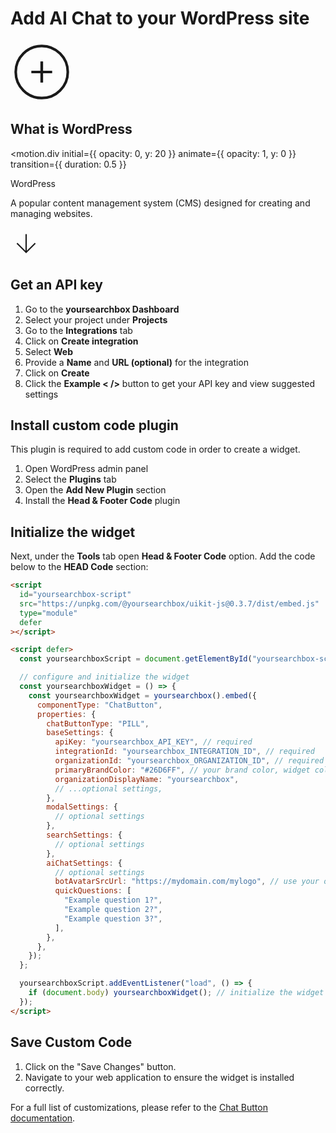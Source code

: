 




# Add AI Chat to your WordPress site

<div className="flex justify-center items-center my-8">
  <motion.div
    animate={{
      scale: [1, 1.2, 1],
      rotate: [0, 360, 0],
    }}
    transition={{
      duration: 5,
      ease: "easeInOut",
      times: [0, 0.5, 1],
      repeat: Infinity,
    }}
  >
    <svg xmlns="http://www.w3.org/2000/svg" width="100" height="100" viewBox="0 0 24 24" fill="none" stroke="currentColor" strokeWidth="2" strokeLinecap="round" strokeLinejoin="round">
      <circle cx="12" cy="12" r="10"></circle>
      <path d="M16 12h-4v4"></path>
      <path d="M8 12h4V8"></path>
      <path d="M12 16v-4"></path>
      <path d="M12 8v4"></path>
    </svg>
  </motion.div>
</div>

## What is WordPress

<motion.div
  initial={{ opacity: 0, y: 20 }}
  animate={{ opacity: 1, y: 0 }}
  transition={{ duration: 0.5 }}
>
  <div className="bg-gradient-to-r from-blue-500 to-purple-600 text-white p-6 rounded-lg shadow-lg">
    <p className="text-xl font-bold mb-2">WordPress</p>
    <p className="text-lg">A popular content management system (CMS) designed for creating and managing websites.</p>
  </div>
</motion.div>

<div className="mt-8 flex justify-center">
  <motion.div
    animate={{
      y: [0, -10, 0],
    }}
    transition={{
      duration: 2,
      repeat: Infinity,
      ease: "easeInOut",
    }}
  >
    <svg xmlns="http://www.w3.org/2000/svg" width="50" height="50" viewBox="0 0 24 24" fill="none" stroke="currentColor" strokeWidth="2" strokeLinecap="round" strokeLinejoin="round">
      <path d="M12 5v14"></path>
      <path d="M19 12l-7 7-7-7"></path>
    </svg>
  </motion.div>
</div>

## Get an API key

1. Go to the **yoursearchbox Dashboard**
2. Select your project under **Projects**
3. Go to the **Integrations** tab
4. Click on **Create integration**
5. Select **Web**
6. Provide a **Name** and **URL (optional)** for the integration
7. Click on **Create**
8. Click the **Example < />** button to get your API key and view suggested settings

## Install custom code plugin

This plugin is required to add custom code in order to create a widget.

1. Open WordPress admin panel
2. Select the **Plugins** tab
3. Open the **Add New Plugin** section
4. Install the **Head & Footer Code** plugin

## Initialize the widget

Next, under the **Tools** tab open **Head & Footer Code** option. Add the code below to the **HEAD Code** section:

```html copy
<script
  id="yoursearchbox-script"
  src="https://unpkg.com/@yoursearchbox/uikit-js@0.3.7/dist/embed.js"
  type="module"
  defer
></script>

<script defer>
  const yoursearchboxScript = document.getElementById("yoursearchbox-script");

  // configure and initialize the widget
  const yoursearchboxWidget = () => {
    const yoursearchboxWidget = yoursearchbox().embed({
      componentType: "ChatButton",
      properties: {
        chatButtonType: "PILL",
        baseSettings: {
          apiKey: "yoursearchbox_API_KEY", // required
          integrationId: "yoursearchbox_INTEGRATION_ID", // required
          organizationId: "yoursearchbox_ORGANIZATION_ID", // required
          primaryBrandColor: "#26D6FF", // your brand color, widget color scheme is derived from this
          organizationDisplayName: "yoursearchbox",
          // ...optional settings,
        },
        modalSettings: {
          // optional settings
        },
        searchSettings: {
          // optional settings
        },
        aiChatSettings: {
          // optional settings
          botAvatarSrcUrl: "https://mydomain.com/mylogo", // use your own bot avatar
          quickQuestions: [
            "Example question 1?",
            "Example question 2?",
            "Example question 3?",
          ],
        },
      },
    });
  };

  yoursearchboxScript.addEventListener("load", () => {
    if (document.body) yoursearchboxWidget(); // initialize the widget
  });
</script>
```
## Save Custom Code

1. Click on the "Save Changes" button.
2. Navigate to your web application to ensure the widget is installed correctly.

For a full list of customizations, please refer to the [Chat Button documentation](/docs/chat-button).